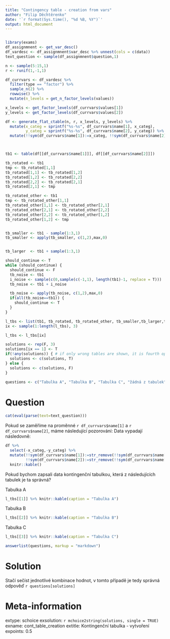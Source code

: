 ```yaml
---
title: "Contingency table - creation from vars"
author: "Filip Děchtěrenko"
date: '`r format(Sys.time(), "%d %B, %Y")`'
output: html_document
---
```


```r

```

```r
library(exams)
df_assignmnent <- get_var_desc()
df_vardesc <- df_assignmnent$var_desc %>% unnest(cols = c(data))
text_question <- sample(df_assignmnent$question,1)

n <- sample(5:15,1)
r <- runif(1,-1,1)

df_currvars <- df_vardesc %>% 
  filter(type == "factor") %>% 
  sample_n(2) %>% 
  rowwise() %>% 
  mutate(n_levels = get_n_factor_levels(values))

x_levels <- get_factor_levels(df_currvars$values[1])
y_levels <- get_factor_levels(df_currvars$values[2])

df <- generate_flat_ctable(n, r, x_levels, y_levels) %>% 
  mutate(x_categ = sprintf("%s-%s", df_currvars$name[1], x_categ),
         y_categ = sprintf("%s-%s", df_currvars$name[2], y_categ)) %>% 
  mutate(!!sym(df_currvars$name[1]):=x_categ, !!sym(df_currvars$name[2]):=y_categ)



tb1 <- table(df[[df_currvars$name[1]]], df[[df_currvars$name[2]]])

tb_rotated <- tb1
tmp <- tb_rotated[1,1]
tb_rotated[1,1] <- tb_rotated[1,2]
tb_rotated[1,2] <- tb_rotated[2,2]
tb_rotated[2,2] <- tb_rotated[2,1]
tb_rotated[2,1] <- tmp

tb_rotated_other <- tb1
tmp <- tb_rotated_other[1,1]
tb_rotated_other[1,1] <- tb_rotated_other[2,1]
tb_rotated_other[2,1] <- tb_rotated_other[2,2]
tb_rotated_other[2,2] <- tb_rotated_other[1,2]
tb_rotated_other[1,2] <- tmp


tb_smaller <- tb1 - sample(1:3,1) 
tb_smaller <- apply(tb_smaller, c(1,2),max,0)


tb_larger  <- tb1 + sample(1:3,1) 

should_continue <- T
while (should_continue) {
  should_continue <- F
  tb_noise <- tb1
  i_noise <- sample(c(0,sample(c(-1,1), length(tb1)-1, replace = T)))
  tb_noise <- tb1 + i_noise

  tb_noise <- apply(tb_noise, c(1,2),max,0)
  if(all(tb_noise==tb1)) {
    should_continue <- T
  }
}

l_tbs <- list(tb1, tb_rotated, tb_rotated_other, tb_smaller,tb_larger,tb_noise)
ix <- sample(1:length(l_tbs), 3)

l_tbs <- l_tbs[ix]

solutions <- rep(F, 3)
solutions[ix == 1] <- T
if(!any(solutions)) { # if only wrong tables are shown, it is fourth option
  solutions <- c(solutions, T)
} else {
  solutions <- c(solutions, F)
}

questions <- c("Tabulka A", "Tabulka B", "Tabulka C", "žádná z tabulek")

```

Question
========

```r
cat(eval(parse(text=text_question)))
```

Pokud se zaměříme na proměnné `r df_currvars$name[1]` a `r df_currvars$name[2]`, máme následující pozorování:
Data vypadají následovně:

```r
df %>% 
  select(-x_categ,-y_categ) %>% 
  mutate(!!sym(df_currvars$name[1]):=str_remove(!!sym(df_currvars$name[1]), paste0(df_currvars$name[1],"-")),
         !!sym(df_currvars$name[2]):=str_remove(!!sym(df_currvars$name[2]), paste0(df_currvars$name[2],"-"))) %>% 
  knitr::kable()
```

Pokud bychom zapsali data kontingenční tabulkou, která z následujících tabulek je ta správná?


Tabulka A

```r
l_tbs[[1]] %>% knitr::kable(caption = "Tabulka A")
```

Tabulka B

```r
l_tbs[[2]] %>% knitr::kable(caption = "Tabulka B")
```

Tabulka C

```r
l_tbs[[3]] %>% knitr::kable(caption = "Tabulka C")

```

```r
answerlist(questions, markup = "markdown")
```


Solution
========
Stačí sečíst jednotlivé kombinace hodnot, v tomto případě je tedy správná odpověď `r questions[solutions]`

Meta-information
================
extype: schoice
exsolution: `r mchoice2string(solutions, single = TRUE)`
exname: cont_table_creation
extitle: Kontingenční tabulka - vytvoření
expoints: 0.5

